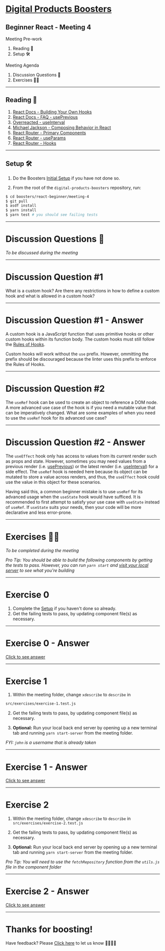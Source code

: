 
# [Digital Products Boosters](https://accenture.github.io/digital-products-boosters)

## Beginner React - Meeting 4

<Split>
  <div>
    <div style={{ "text-align": "left" }}>Meeting Pre-work</div>
    <ol>
      <li>
        <Link to="/1">Reading 📕</Link>
      </li>
      <li>
        <Link to="/2">Setup 🛠</Link>
      </li>
    </ol>
  </div>
  <div>
    <div style={{ "text-align": "left" }}>Meeting Agenda</div>
    <ol>
      <li>
        <Link to="/3">Discussion Questions 🤔</Link>
      </li>
      <li>
        <Link to="/12">Exercises 💪🏼</Link>
      </li>
    </ol>
  </div>
</Split>

---

## Reading 📕

1. [React Docs - Building Your Own Hooks](https://reactjs.org/docs/hooks-custom.html)
2. [React Docs - FAQ - usePrevious](https://reactjs.org/docs/hooks-faq.html#how-to-get-the-previous-props-or-state)
3. [Overreacted - useInterval](https://overreacted.io/making-setinterval-declarative-with-react-hooks/)
4. [Michael Jackson - Composing Behavior in React](https://youtu.be/nUzLlHFVXx0)
5. [React Router - Primary Components](https://reacttraining.com/react-router/web/guides/primary-components)
6. [React Router - useParams](https://reacttraining.com/react-router/web/example/url-params)
7. [React Router - Hooks](https://reacttraining.com/react-router/web/api/Hooks)

---

## Setup 🛠

1. Do the Boosters [Initial Setup](https://github.com/Accenture/digital-products-boosters#initial-setup) if you have not done so.

2. From the root of the `digital-products-boosters` repository, run:

```bash
$ cd boosters/react-beginner/meeting-4
$ git pull
$ asdf install
$ yarn install
$ yarn test # you should see failing tests
```

---

# Discussion Questions 🤔

_To be discussed during the meeting_

---

# Discussion Question #1

What is a custom hook? Are there any restrictions in how to define a custom
hook and what is allowed in a custom hook?

<MinuteTimer minutes={5} isDiscussion />

---

# Discussion Question #1 - Answer

A custom hook is a JavaScript function that uses primitive hooks or
other custom hooks within its function body. The custom hooks must still
follow the [Rules of Hooks](https://reactjs.org/docs/hooks-rules.html).

Custom hooks will work without the `use` prefix. However, ommitting the
prefix should be discouraged because the linter uses this prefix to enforce
the Rules of Hooks.

---

# Discussion Question #2

The `useRef` hook can be used to create an object to reference a DOM node. A
more advanced use case of the hook is if you need a mutable value that can be
imperatively changed. What are some examples of when you need to use the
`useRef` hook for its advanced use case?

<MinuteTimer minutes={10} isDiscussion />

---

# Discussion Question #2 - Answer

The `useEffect` hook only has access to values from its current render such
as props and state. However, sometimes you may need values from a previous
render (i.e.
[usePrevious](https://reactjs.org/docs/hooks-faq.html#how-to-get-the-previous-props-or-state))
or the latest render (i.e.
[useInterval](https://overreacted.io/making-setinterval-declarative-with-react-hooks/#just-show-me-the-code))
for a side effect. The `useRef` hook is needed here because its object can be
mutated to store a value across renders, and thus, the `useEffect` hook could
use the value in this object for these scenarios.

Having said this, a common beginner mistake is to use `useRef` for its
advanced usage when the `useState` hook would have sufficed. It is
recommended to first attempt to satisfy your use case with `useState` instead
of `useRef`. If `useState` suits your needs, then your code will be more
declarative and less error-prone.

---

# Exercises 💪🏼

_To be completed during the meeting_

_Pro Tip: You should be able to build the following components by getting the tests to pass. However, you can run `yarn start` and [visit your local server](http://localhost:3000) to see what you're building_

---

# Exercise 0

1. Complete the [Setup](/2) if you haven't done so already.
2. Get the failing tests to pass, by updating component file(s) as necessary.

<MinuteTimer minutes={10} />

---

# Exercise 0 - Answer

[Click to see answer](https://github.com/Accenture/digital-products-boosters/commit/)

---

# Exercise 1

1. Within the meeting folder, change `xdescribe` to `describe` in

```bash
src/exercises/exercise-1.test.js
```

2. Get the failing tests to pass, by updating component file(s) as necessary.

3. **Optional:** Run your local back end server by opening up a new terminal tab and running `yarn start-server` from the meeting folder.

_FYI: `john` is a username that is already taken_

<MinuteTimer minutes={10} />

---

# Exercise 1 - Answer

[Click to see answer](https://github.com/Accenture/digital-products-boosters/commit/)

---

<h1 style={{margin: 0}}>Exercise 2</h1>

1. Within the meeting folder, change `xdescribe` to `describe` in `src/exercises/exercise-2.test.js`

2. Get the failing tests to pass, by updating component file(s) as necessary.

3. **Optional:** Run your local back end server by opening up a new terminal tab and running `yarn start-server` from the meeting folder.

_Pro Tip: You will need to use the `fetchRepository` function from the `utils.js` file in the component folder_

<MinuteTimer minutes={20} />

---

# Exercise 2 - Answer

[Click to see answer](https://github.com/Accenture/digital-products-boosters/commit/)

---

# Thanks for boosting!

Have feedback? Please [Click here](https://github.com/Accenture/digital-products-boosters/issues/new?assignees=&labels=&template=feedback.md&title=%5BFEEDBACK%5D) to let us know 🙇‍♀️🙇‍♂️
